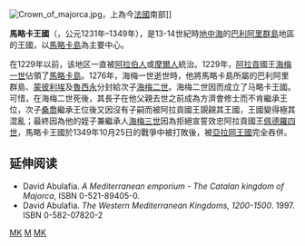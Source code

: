 {{noteTA
| 1 = zh:馬略卡; zh-tw:馬約卡;
| 2 = zh:阿拉貢; zh-hant:亞拉岡;zh-cn:阿拉贡;
| 3 = zh:巴利阿里; zh-hant:巴利亞利;
}}
{{unreferenced|time=2011-04-11T01:17:55+00:00}}
{{西班牙历史}}
[[File:Crown_of_majorca.jpg|thumb]]，上為今[[法國|法國]]南部]]

'''馬略卡王國'''（{{lang-es|Reino de Mallorca}}，公元1231年–1349年），是13-14世紀時[[地中海|地中海]]的[[巴利阿里群島|巴利阿里群島]]地區的王國，以[[馬略卡島|馬略卡島]]為主要中心。

在1229年以前，该地区一直被[[阿拉伯人|阿拉伯人]]或[[摩爾人|摩爾人]]統治。1229年，[[阿拉貢|阿拉貢]]國王[[海梅一世|海梅一世]]佔領了[[馬略卡島|馬略卡島]]。1276年，海梅一世逝世時，他將馬略卡島所屬的巴利阿里群島、[[蒙彼利埃|蒙彼利埃]]及[[魯西永|魯西永]]分封給次子[[海梅二世_(馬約卡)|海梅二世]]。海梅二世因而成立了马略卡王國。可惜，在海梅二世死後，其長子在他父親去世之前成為方濟會修士而不肯繼承王位，次子[[桑喬一世_(馬約卡)|桑喬]]繼承王位後又因沒有子嗣而被阿拉貢國王覬覦其王國，王國變得極其混亂；最終因為他的姪子兼繼承人[[海梅三世|海梅三世]]因為拒絕宣誓效忠阿拉貢國王[[佩德羅四世_(亞拉岡)|佩德羅四世]]，馬略卡王國於1349年10月25日的戰爭中被打敗後，被[[阿拉貢王國|亞拉岡王國]]完全吞併。

==延伸阅读==
* David Abulafia. ''A Mediterranean emporium - The Catalan kingdom of Majorca'', ISBN 0-521-89405-0.
* David Abulafia. ''The Western Mediterranean Kingdoms, 1200-1500''. 1997. ISBN 0-582-07820-2

{{西班牙諸王國}}
[[Category:西班牙历史|MK]]
[[Category:阿拉贡联合王国|M]]
[[Category:中世紀各國|MK]]